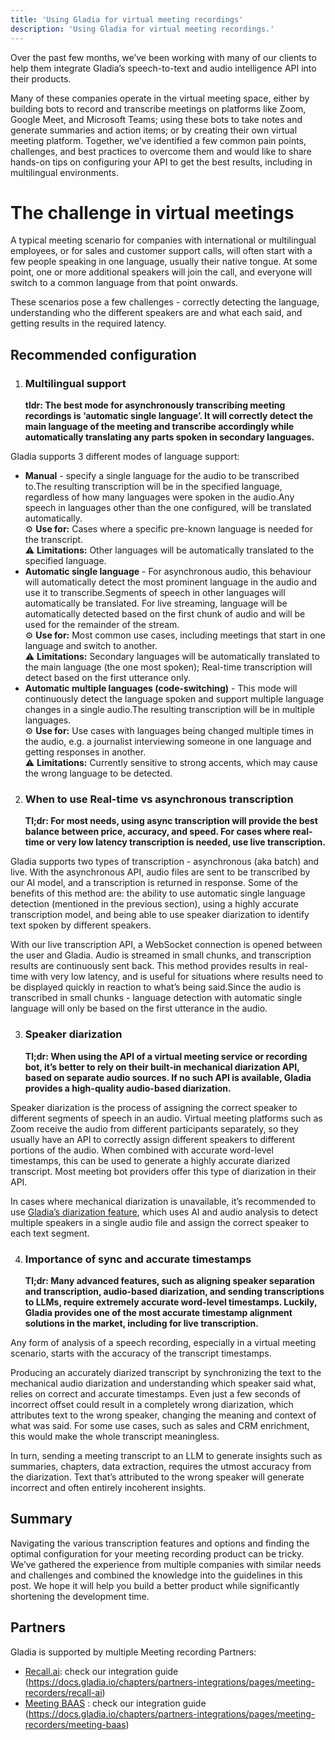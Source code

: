 ```yaml
---
title: 'Using Gladia for virtual meeting recordings'
description: 'Using Gladia for virtual meeting recordings.'
---
```


Over the past few months, we’ve been working with many of our clients to help them integrate Gladia’s speech-to-text and audio intelligence API into their products.

Many of these companies operate in the virtual meeting space, either by building bots to record and transcribe meetings on platforms like Zoom, Google Meet, and Microsoft Teams; using these bots to take notes and generate summaries and action items; or by creating their own virtual meeting platform. Together, we’ve identified a few common pain points, challenges, and best practices to overcome them and would like to share hands-on tips on configuring your API to get the best results, including in multilingual environments.

# The challenge in virtual meetings

A typical meeting scenario for companies with international or multilingual employees, or for sales and customer support calls, will often start with a few people speaking in one language, usually their native tongue. At some point, one or more additional speakers will join the call, and everyone will switch to a common language from that point onwards.

These scenarios pose a few challenges - correctly detecting the language, understanding who the different speakers are and what each said, and getting results in the required latency.

## Recommended configuration

1. ### Multilingual support
   **tldr: The best mode for asynchronously transcribing meeting recordings is ‘automatic single language’. It will correctly detect the main language of the meeting and transcribe accordingly while automatically translating any parts spoken in secondary languages.**

Gladia supports 3 different modes of language support:

- **Manual** - specify a single language for the audio to be transcribed to.The resulting transcription will be in the specified language, regardless of how many languages were spoken in the audio.Any speech in languages other than the one configured, will be translated automatically.  
  ⚙️ **Use for:** Cases where a specific pre-known language is needed for the transcript.  
  ⚠️ **Limitations:** Other languages will be automatically translated to the specified language.
- **Automatic single language** - For asynchronous audio, this behaviour will automatically detect the most prominent language in the audio and use it to transcribe.Segments of speech in other languages will automatically be translated. For live streaming, language will be automatically detected based on the first chunk of audio and will be used for the remainder of the stream.  
  ⚙️ **Use for:** Most common use cases, including meetings that start in one language and switch to another.  
  ⚠️ **Limitations:** Secondary languages will be automatically translated to the main language (the one most spoken); Real-time transcription will detect based on the first utterance only.
- **Automatic multiple languages (code-switching)** - This mode will continuously detect the language spoken and support multiple language changes in a single audio.The resulting transcription will be in multiple languages.  
  ⚙️ **Use for:** Use cases with languages being changed multiple times in the audio, e.g. a journalist interviewing someone in one language and getting responses in another.  
  ⚠️ **Limitations:** Currently sensitive to strong accents, which may cause the wrong language to be detected.

2. ### When to use Real-time vs asynchronous transcription
   **Tl;dr: For most needs, using async transcription will provide the best balance between price, accuracy, and speed. For cases where real-time or very low latency transcription is needed, use live transcription.**

Gladia supports two types of transcription - asynchronous (aka batch) and live. With the asynchronous API, audio files are sent to be transcribed by our AI model, and a transcription is returned in response. Some of the benefits of this method are: the ability to use automatic single language detection (mentioned in the previous section), using a highly accurate transcription model, and being able to use speaker diarization to identify text spoken by different speakers.

With our live transcription API, a WebSocket connection is opened between the user and Gladia. Audio is streamed in small chunks, and transcription results are continuously sent back. This method provides results in real-time with very low latency, and is useful for situations where results need to be displayed quickly in reaction to what’s being said.Since the audio is transcribed in small chunks - language detection with automatic single language will only be based on the first utterance in the audio.

3. ### Speaker diarization
   **Tl;dr: When using the API of a virtual meeting service or recording bot, it’s better to rely on their built-in mechanical diarization API, based on separate audio sources. If no such API is available, Gladia provides a high-quality audio-based diarization.**

Speaker diarization is the process of assigning the correct speaker to different segments of speech in an audio. Virtual meeting platforms such as Zoom receive the audio from different participants separately, so they usually have an API to correctly assign different speakers to different portions of the audio. When combined with accurate word-level timestamps, this can be used to generate a highly accurate diarized transcript. Most meeting bot providers offer this type of diarization in their API.

In cases where mechanical diarization is unavailable, it’s recommended to use [Gladia’s diarization feature](https://www.gladia.io/blog/gladia-speech-to-text-api-speaker-diarization), which uses AI and audio analysis to detect multiple speakers in a single audio file and assign the correct speaker to each text segment.

4. ### Importance of sync and accurate timestamps
   **Tl;dr: Many advanced features, such as aligning speaker separation and transcription, audio-based diarization, and sending transcriptions to LLMs, require extremely accurate word-level timestamps. Luckily, Gladia provides one of the most accurate timestamp alignment solutions in the market, including for live transcription.**

Any form of analysis of a speech recording, especially in a virtual meeting scenario, starts with the accuracy of the transcript timestamps.

Producing an accurately diarized transcript by synchronizing the text to the mechanical audio diarization and understanding which speaker said what, relies on correct and accurate timestamps. Even just a few seconds of incorrect offset could result in a completely wrong diarization, which attributes text to the wrong speaker, changing the meaning and context of what was said. For some use cases, such as sales and CRM enrichment, this would make the whole transcript meaningless.

In turn, sending a meeting transcript to an LLM to generate insights such as summaries, chapters, data extraction, requires the utmost accuracy from the diarization. Text that’s attributed to the wrong speaker will generate incorrect and often entirely incoherent insights.

## Summary

Navigating the various transcription features and options and finding the optimal configuration for your meeting recording product can be tricky. We’ve gathered the experience from multiple companies with similar needs and challenges and combined the knowledge into the guidelines in this post. We hope it will help you build a better product while significantly shortening the development time.

## Partners
Gladia is supported by multiple Meeting recording Partners:
- [Recall.ai](http://recall.ai): check our integration guide (https://docs.gladia.io/chapters/partners-integrations/pages/meeting-recorders/recall-ai)
- [Meeting BAAS](https://meetingbaas.com/) : check our integration guide (https://docs.gladia.io/chapters/partners-integrations/pages/meeting-recorders/meeting-baas)